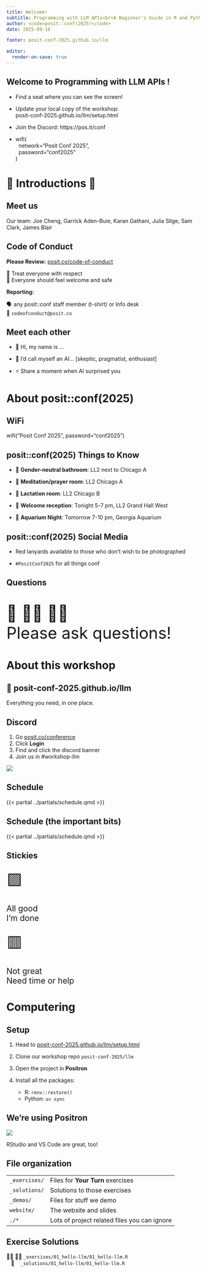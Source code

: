 ```yaml
---
title: Welcome!
subtitle: Programming with LLM APIs<br>A Beginner's Guide in R and Python
author: <code>posit::conf(2025)</code>
date: 2025-09-16

footer: posit-conf-2025.github.io/llm

editor:
  render-on-save: true
---
```


## Welcome to [Programming&nbsp;with&nbsp;LLM&nbsp;APIs&nbsp;]{.dark-blue}! {.fs-step-2 background-image="assets/retro-mac.jpg" background-size="cover" background-position="bottom left"}

* Find a seat where you can see the screen!

* Update your local copy of the workshop: \
  [posit-conf-2025.github.io/llm/setup.html]{.code .b .orange}

* Join the Discord: [https://pos.it/conf]{.code .orange .b}

* [wifi(<br>&nbsp;&nbsp;network="Posit Conf 2025",<br>&nbsp;&nbsp;password="conf2025"<br>)]{.code}

```{=html}
<style>
.reveal .footer {
  font-size: 0.5em !important;
}
</style>
```

# 🤝 Introductions 🤝 {.middle}

## [Meet us]{.hidden} {background-image="assets/team.png" background-size="contain" footer=false}

::: visually-hidden
Our team: Joe Cheng, Garrick Aden-Buie, Karan Gathani, Julia Silge, Sam Clark, James Blair
:::

## Code of Conduct

**Please Review:** [posit.co/code-of-conduct](https://posit.co/code-of-conduct/)

💙 Treat everyone with respect \
🧡 Everyone should feel welcome and safe

**Reporting:**

🗣️ any posit::conf staff member (t-shirt) or Info desk \
📧 `codeofconduct@posit.co`

## Meet each other

* 👋 Hi, my name is ...

* 🤖 I'd call myself an AI... [\[skeptic, pragmatist, enthusiast\]]{.gray}

* ⚡ Share a moment when AI surprised you

# About posit::conf(2025)

## [WiFi]{.hidden} {.text-center .center}

[wifi("Posit Conf 2025", password="conf2025")]{.code .f1}

## posit::conf(2025) Things to Know

::: incremental
*  🚻 **Gender-neutral bathroom**: LL2 next to Chicago A

*  🧘 **Meditation/prayer room**: LL2 Chicago A

*  🤱 **Lactation room**: LL2 Chicago B

*  🎉 **Welcome reception**: Tonight 5-7 pm, LL2 Grand Hall West

*  🐠 **Aquarium Night**: Tomorrow 7-10 pm, Georgia Aquarium
:::

## posit::conf(2025) Social Media

* [Red lanyards]{.red .b} available to those who don't wish to be photographed

* `#PositConf2025` for all things conf

## [Questions]{.hidden} {.center}

::: {.text-center style="font-size: 3em"}
🙋 🙋‍♀️ 🙋‍♂️ \
Please ask questions!
:::

# About this workshop

## 🏡 [posit-conf-2025.github.io/llm]{.code} {.center .text-center}

Everything you need, in one place.


## Discord

::: {.easy-columns .items-center}
::: col
1. Go [posit.co/conference](https://posit.co/conference)
1. Click **Login**
1. Find and click the discord banner
1. Join us in [#workshop-llm]{.code .purple}
:::
::: text-center
![](assets/discord-banner.png){style="max-height: 80vh"}
:::
:::


## Schedule

{{< partial ../partials/schedule.qmd >}}

## Schedule (the important bits)

::: {.table-highlight-even}
{{< partial ../partials/schedule.qmd >}}
:::


## Stickies {.center .text-center}

::: {.easy-columns style="font-size: 1.5em;"}
::: {.flex .flex-column .items-center .justify-center .text-center}
[🟩]{style="font-size: 2em"}

All good \
I'm done
:::
::: {.flex .flex-column .items-center .justify-center .text-center}
[🟥]{style="font-size: 2em"}

Not great \
Need time or help
:::
:::


# Computering {.middle .text-center}

## Setup

1. Head to [posit-conf-2025.github.io/llm/setup.html](https://posit-conf-2025.github.io/llm/setup.html)

2. Clone our workshop repo `posit-conf-2025/llm`

3. Open the project in **Positron**

4. Install all the packages:

    * R: `renv::restore()`
    * Python: `uv sync`

## We're using Positron

::: text-center
![](../assets/positron-astropy.png){style="max-height: 90vh"}
:::

::: footer
RStudio and VS Code are great, too!
:::


<!-- TODO: Cloud project instructions here -->

## File organization

::: {.table-no-border style="--row-padding: 0.5em;"}
|  |  |
|:---|:------------|
| `_exercises/` | Files for **Your Turn** exercises |
| `_solutions/` | Solutions to those exercises |
| `_demos/` | Files for stuff we demo |
| `website/` | The website and slides |
| `./*` | Lots of project related files you can ignore |
:::

## Exercise Solutions

::: {.flex .flex-column .justify-center-ns .items-center-ns style="min-height: 40vh"}
👨‍💻 👩‍💻 `_exercises/01_hello-llm/01_hello-llm.R` \
[&nbsp;&nbsp;&nbsp;🫣&nbsp;&nbsp;&nbsp; `_solutions/01_hello-llm/01_hello-llm.R`]{.fragment}
:::

::: {.fragment .flex .flex-column .justify-center-ns .items-center-ns}
**Also in Python:** \
👨‍💻 👩‍💻 `_exercises/01_hello-llm/01_hello-llm.py` \
&nbsp;&nbsp;&nbsp;🫣&nbsp;&nbsp;&nbsp; `_solutions/01_hello-llm/01_hello-llm.py`
:::

# Let's Dive In! {.middle}
